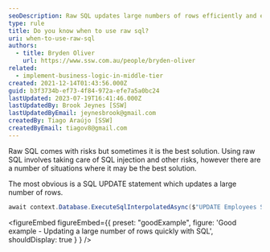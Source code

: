 ```yaml
---
seoDescription: Raw SQL updates large numbers of rows efficiently and effectively, minimizing risks with proper precautions.
type: rule
title: Do you know when to use raw sql?
uri: when-to-use-raw-sql
authors:
  - title: Bryden Oliver
    url: https://www.ssw.com.au/people/bryden-oliver
related:
  - implement-business-logic-in-middle-tier
created: 2021-12-14T01:43:56.000Z
guid: b3f3734b-ef73-4f84-972a-efe7a5a0bc24
lastUpdated: 2023-07-19T16:41:46.000Z
lastUpdatedBy: Brook Jeynes [SSW]
lastUpdatedByEmail: jeynesbrook@gmail.com
createdBy: Tiago Araújo [SSW]
createdByEmail: tiagov8@gmail.com
---
```


Raw SQL comes with risks but sometimes it is the best solution.
Using raw SQL involves taking care of SQL injection and other risks, however there are a number of situations where it may be the best solution.

The most obvious is a SQL UPDATE statement which updates a large number of rows.

```cs
await context.Database.ExecuteSqlInterpolatedAsync($"UPDATE Employees SET Active = {activeState}", ct);
```

<figureEmbed figureEmbed={{
  preset: "goodExample",
  figure: 'Good example - Updating a large number of rows quickly with SQL',
  shouldDisplay: true
} } />
